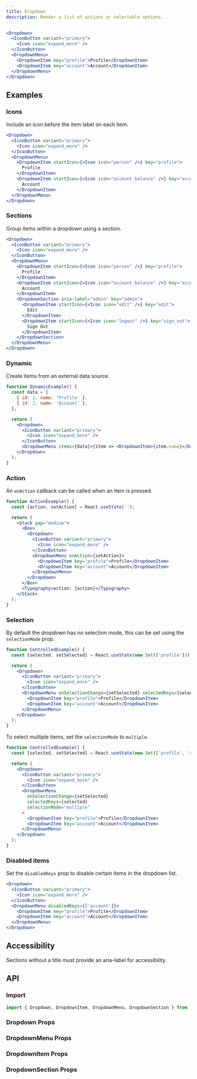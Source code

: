 ```yaml
---
title: Dropdown
description: Render a list of actions or selectable options.
---
```


```jsx
<Dropdown>
  <IconButton variant="primary">
    <Icon icon="expand_more" />
  </IconButton>
  <DropdownMenu>
    <DropdownItem key="profile">Profile</DropdownItem>
    <DropdownItem key="account">Account</DropdownItem>
  </DropdownMenu>
</Dropdown>
```

## Examples

### Icons

Include an icon before the item label on each item.

```jsx
<Dropdown>
  <IconButton variant="primary">
    <Icon icon="expand_more" />
  </IconButton>
  <DropdownMenu>
    <DropdownItem startIcon={<Icon icon="person" />} key="profile">
      Profile
    </DropdownItem>
    <DropdownItem startIcon={<Icon icon="account_balance" />} key="account">
      Account
    </DropdownItem>
  </DropdownMenu>
</Dropdown>
```

### Sections

Group items within a dropdown using a section.

```jsx
<Dropdown>
  <IconButton variant="primary">
    <Icon icon="expand_more" />
  </IconButton>
  <DropdownMenu>
    <DropdownItem startIcon={<Icon icon="person" />} key="profile">
      Profile
    </DropdownItem>
    <DropdownItem startIcon={<Icon icon="account_balance" />} key="account">
      Account
    </DropdownItem>
    <DropdownSection aria-label="admin" key="admin">
      <DropdownItem startIcon={<Icon icon="edit" />} key="edit">
        Edit
      </DropdownItem>
      <DropdownItem startIcon={<Icon icon="logout" />} key="sign_out">
        Sign Out
      </DropdownItem>
    </DropdownSection>
  </DropdownMenu>
</Dropdown>
```

### Dynamic

Create items from an external data source.

```jsx
function DynamicExample() {
  const data = [
    { id: 1, name: 'Profile' },
    { id: 2, name: 'Account' },
  ];

  return (
    <Dropdown>
      <IconButton variant="primary">
        <Icon icon="expand_more" />
      </IconButton>
      <DropdownMenu items={data}>{item => <DropdownItem>{item.name}</DropdownItem>}</DropdownMenu>
    </Dropdown>
  );
}
```

### Action

An `onAction` callback can be called when an item is pressed.

```jsx
function ActionExample() {
  const [action, setAction] = React.useState('');

  return (
    <Stack gap="medium">
      <Box>
        <Dropdown>
          <IconButton variant="primary">
            <Icon icon="expand_more" />
          </IconButton>
          <DropdownMenu onAction={setAction}>
            <DropdownItem key="profile">Profile</DropdownItem>
            <DropdownItem key="account">Account</DropdownItem>
          </DropdownMenu>
        </Dropdown>
      </Box>
      <Typography>action: {action}</Typography>
    </Stack>
  );
}
```

### Selection

By default the dropdown has no selection mode, this can be set using the `selectionMode` prop.

```jsx
function ControlledExample() {
  const [selected, setSelected] = React.useState(new Set(['profile']));

  return (
    <Dropdown>
      <IconButton variant="primary">
        <Icon icon="expand_more" />
      </IconButton>
      <DropdownMenu onSelectionChange={setSelected} selectedKeys={selected} selectionMode="single">
        <DropdownItem key="profile">Profile</DropdownItem>
        <DropdownItem key="account">Account</DropdownItem>
      </DropdownMenu>
    </Dropdown>
  );
}
```

To select multiple items, set the `selectionMode` to `multiple`.

```jsx
function ControlledExample() {
  const [selected, setSelected] = React.useState(new Set(['profile', 'Account']));

  return (
    <Dropdown>
      <IconButton variant="primary">
        <Icon icon="expand_more" />
      </IconButton>
      <DropdownMenu
        onSelectionChange={setSelected}
        selectedKeys={selected}
        selectionMode="multiple"
      >
        <DropdownItem key="profile">Profile</DropdownItem>
        <DropdownItem key="account">Account</DropdownItem>
      </DropdownMenu>
    </Dropdown>
  );
}
```

### Disabled items

Set the `disabledKeys` prop to disable certain items in the dropdown list.

```jsx
<Dropdown>
  <IconButton variant="primary">
    <Icon icon="expand_more" />
  </IconButton>
  <DropdownMenu disabledKeys={['account']}>
    <DropdownItem key="profile">Profile</DropdownItem>
    <DropdownItem key="account">Account</DropdownItem>
  </DropdownMenu>
</Dropdown>
```

## Accessibility

Sections without a title must provide an aria-label for accessibility.

## API

### Import

```js
import { Dropdown, DropdownItem, DropdownMenu, DropdownSection } from '@project44-manifest/react';
```

### Dropdown Props

<PropsTable of="Dropdown" />

### DropdownMenu Props

<PropsTable of="DropdownMenu" />

### DropdownItem Props

<PropsTable of="DropdownItem" />

### DropdownSection Props

<PropsTable of="DropdownSection" />

